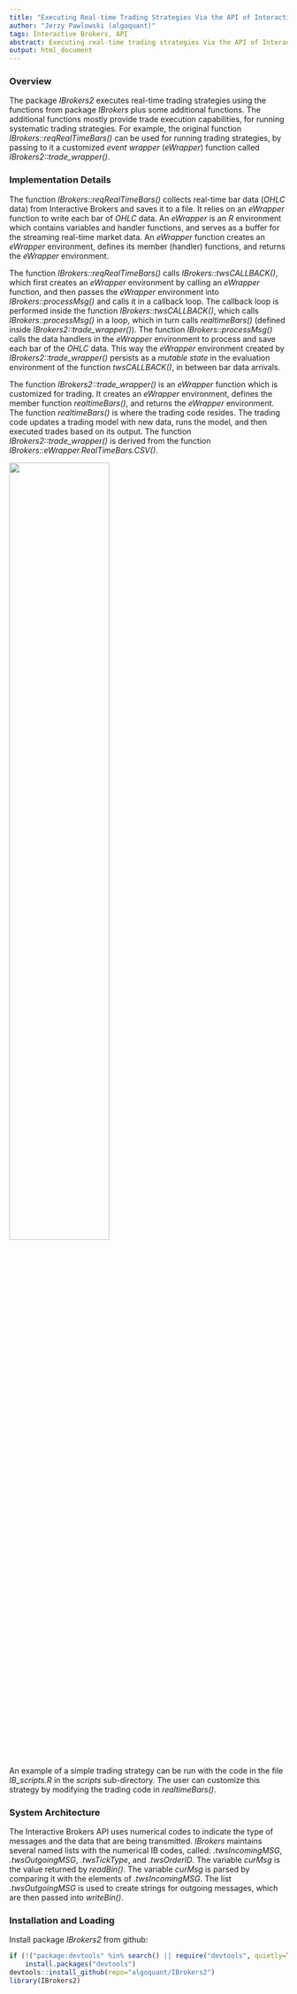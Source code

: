 ```yaml
---
title: "Executing Real-time Trading Strategies Via the API of Interactive Brokers"
author: "Jerzy Pawlowski (algoquant)"
tags: Interactive Brokers, API
abstract: Executing real-time trading strategies Via the API of Interactive Brokers.
output: html_document
---
```


### Overview

The package *IBrokers2* executes real-time trading strategies using the functions from package *IBrokers* plus some additional functions.  The additional functions mostly provide trade execution capabilities, for running systematic trading strategies.  For example, the original function *IBrokers::reqRealTimeBars()* can be used for running trading strategies, by passing to it a customized *event wrapper* (*eWrapper*) function called *IBrokers2::trade_wrapper()*.


### Implementation Details

The function *IBrokers::reqRealTimeBars()* collects real-time bar data (*OHLC* data) from Interactive Brokers and saves it to a file.  It relies on an *eWrapper* function to write each bar of *OHLC* data.  An *eWrapper* is an *R* environment which contains variables and handler functions, and serves as a buffer for the streaming real-time market data.  An *eWrapper* function creates an *eWrapper* environment, defines its member (handler) functions, and returns the *eWrapper* environment.  

The function *IBrokers::reqRealTimeBars()* calls *IBrokers::twsCALLBACK()*, which first creates an *eWrapper* environment by calling an *eWrapper* function, and then passes the *eWrapper* environment into *IBrokers::processMsg()* and calls it in a callback loop.  The callback loop is performed inside the function *IBrokers::twsCALLBACK()*, which calls *IBrokers::processMsg()* in a loop, which in turn calls *realtimeBars()* (defined inside *IBrokers2::trade_wrapper()*).  The function *IBrokers::processMsg()* calls the data handlers in the *eWrapper* environment to process and save each bar of the *OHLC* data.  This way the *eWrapper* environment created by *IBrokers2::trade_wrapper()* persists as a *mutable state* in the evaluation environment of the function *twsCALLBACK()*, in between bar data arrivals. 

The function *IBrokers2::trade_wrapper()* is an *eWrapper* function which is customized for trading.  It creates an *eWrapper* environment, defines the member function *realtimeBars()*, and returns the *eWrapper* environment.  The function *realtimeBars()* is where the trading code resides.  The trading code updates a trading model with new data, runs the model, and then executed trades based on its output.  The function *IBrokers2::trade_wrapper()* is derived from the function *IBrokers::eWrapper.RealTimeBars.CSV()*.

![](market_event_processing2.png){width="60%"}

An example of a simple trading strategy can be run with the code in the file *IB_scripts.R* in the *scripts* sub-directory.  The user can customize this strategy by modifying the trading code in *realtimeBars()*.


### System Architecture

The Interactive Brokers API uses numerical codes to indicate the type of messages and the data that are being transmitted.  *IBrokers* maintains several named lists with the numerical IB codes, called: *.twsIncomingMSG*, *.twsOutgoingMSG*, *.twsTickType*, and *.twsOrderID*.
The variable *curMsg* is the value returned by *readBin()*.  The variable *curMsg* is parsed by comparing it with the elements of *.twsIncomingMSG*.
The list *.twsOutgoingMSG* is used to create strings for outgoing messages, which are then passed into *writeBin()*.  



### Installation and Loading

Install package *IBrokers2* from github:  
```r
if (!("package:devtools" %in% search() || require("devtools", quietly=TRUE)))
    install.packages("devtools")
devtools::install_github(repo="algoquant/IBrokers2")
library(IBrokers2)
```
<br>

